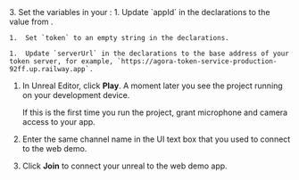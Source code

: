 <PlatformWrapper platform="unreal">
3. Set the variables in your <Vpl k="CLIENT" />:
    1. Update `appId` in the declarations to the value from <Vg k="CONSOLE" />.

    1.  Set `token` to an empty string in the declarations.

    1.  Update `serverUrl` in the declarations to the base address of your token server, for example, `https://agora-token-service-production-92ff.up.railway.app`.


1.  In Unreal Editor, click **Play**. A moment later you see the project running on your development device.

    If this is the first time you run the project, grant microphone and camera access to your app.

1.  Enter the same channel name in the UI text box that you used to connect to the <Vg k="COMPANY" /> web demo.

1.  Click **Join** to connect your unreal <Vpl k="CLIENT" /> to the web demo app.
</PlatformWrapper>
